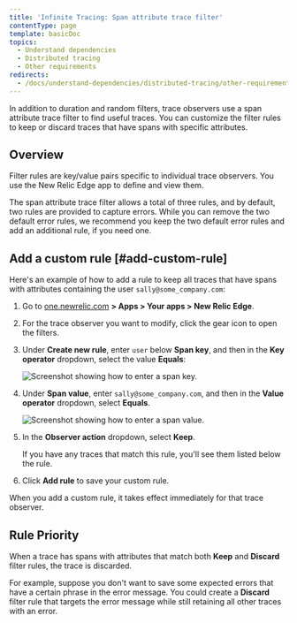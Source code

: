 ```yaml
---
title: 'Infinite Tracing: Span attribute trace filter'
contentType: page
template: basicDoc
topics:
  - Understand dependencies
  - Distributed tracing
  - Other requirements
redirects:
  - /docs/understand-dependencies/distributed-tracing/other-requirements/infinite-tracing-span-attribute-filters
---
```


In addition to duration and random filters, trace observers use a span attribute trace filter to find useful traces. You can customize the filter rules to keep or discard traces that have spans with specific attributes.

## Overview

Filter rules are key/value pairs specific to individual trace observers. You use the New Relic Edge app to define and view them.

The span attribute trace filter allows a total of three rules, and by default, two rules are provided to capture errors. While you can remove the two default error rules, we recommend you keep the two default error rules and add an additional rule, if you need one.

## Add a custom rule [#add-custom-rule]

Here's an example of how to add a rule to keep all traces that have spans with attributes containing the user `sally@some_company.com`:

1. Go to [one.newrelic.com](one.newrelic.com) **> Apps > Your apps > New Relic Edge**.
2. For the trace observer you want to modify, click the gear icon to open the filters.
3. Under **Create new rule**, enter `user` below **Span key**, and then in the **Key operator** dropdown, select the value **Equals**:

   ![Screenshot showing how to enter a span key.](./images/span_key.png "span_key.png")
4. Under **Span value**, enter `sally@some_company.com`, and then in the **Value operator** dropdown, select **Equals**.

   ![Screenshot showing how to enter a span value.](./images/span_value.png "span_value.png")
5. In the **Observer action** dropdown, select **Keep**.

   <Callout variant="tip">
     If you have any traces that match this rule, you'll see them listed below the rule.
   </Callout>
6. Click **Add rule** to save your custom rule.

When you add a custom rule, it takes effect immediately for that trace observer.

## Rule Priority

When a trace has spans with attributes that match both **Keep** and **Discard** filter rules, the trace is discarded.

For example, suppose you don't want to save some expected errors that have a certain phrase in the error message. You could create a **Discard** filter rule that targets the error message while still retaining all other traces with an error.
